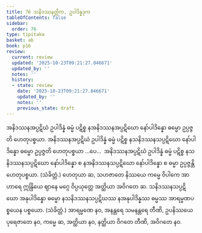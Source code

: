 ```yaml
---
title: 76 သနိဒဿနတ္တိက, ဥပါဒိန္နဒုက
tableOfContents: false
sidebar:
  order: 76
type: tipitaka
basket: ab
book: p16
review:
  current: review
  updated: '2025-10-23T09:21:27.846671'
  updated_by: ''
  notes: ''
  history:
  - state: review
    date: '2025-10-23T09:21:27.846671'
    updated_by: ''
    notes: ''
    previous_state: draft
---
```



<ReviewStatus review={frontmatter.review} showDetails={true} />

<HypothesisAnnotation frontmatter={frontmatter} />

<DynamicBreadcrumb />

<Division number="124" book="p16" e="ch" v="40" p="282">

<Paragraph number="300" book="p16">
အနိဒဿနအပ္ပဋိဃံ ဥပါဒိန္နံ ဓမ္မံ ပဋိစ္စ နအနိဒဿနအပ္ပဋိဃော နော်ပါဒိန္နော ဓမ္မော ဥပ္ပဇ္ဇတိ ဟေတုပစ္စယာ. အနိဒဿနအပ္ပဋိဃံ ဥပါဒိန္နံ ဓမ္မံ ပဋိစ္စ နသနိဒဿနသပ္ပဋိဃော နော်ပါဒိန္နော ဓမ္မော ဥပ္ပဇ္ဇတိ ဟေတုပစ္စယာ …ပေ…  အနိဒဿနအပ္ပဋိဃံ ဥပါဒိန္နံ ဓမ္မံ ပဋိစ္စ နသနိဒဿနသပ္ပဋိဃော နော်ပါဒိန္နော စ နအနိဒဿနသပ္ပဋိဃော နော်ပါဒိန္နော စ ဓမ္မာ ဥပ္ပဇ္ဇန္တိ ဟေတုပစ္စယာ. (သံခိတ္တံ.)
</Paragraph>

<Paragraph number="301" book="p16">
ဟေတုယာ ဆ, သဟဇာတေ နိဿယေ ကမ္မေ ဝိပါကေ အာဟာရေ ဣန္ဒြိယေ ဈာနေ မဂ္ဂေ ဝိပ္ပယုတ္တေ အတ္ထိယာ အဝိဂတေ ဆ.
</Paragraph>

</Division>
<Division number="125" book="p16" e="ch" v="40" p="282">

<Paragraph number="302" book="p16">
သနိဒဿနသပ္ပဋိဃော အနုပါဒိန္နော ဓမ္မော နသနိဒဿနသပ္ပဋိဃဿ နအနုပါဒိန္နဿ ဓမ္မဿ အာရမ္မဏပစ္စယေန ပစ္စယော. (သံခိတ္တံ.)
</Paragraph>

<Paragraph number="303" book="p16">
အာရမ္မဏေ နဝ, အနန္တရေ သမနန္တရေ တီဏိ, ဥပနိဿယေ ပုရေဇာတေ နဝ, ကမ္မေ ဆ, အတ္ထိယာ နဝ, နတ္ထိယာ ဝိဂတေ တီဏိ, အဝိဂတေ နဝ.
</Paragraph>
</Division>
